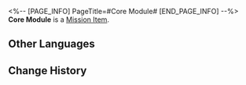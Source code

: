 <%-- [PAGE_INFO]
PageTitle=#Core Module#
[END_PAGE_INFO] --%>
{{Item Infobox
|id          = 140017
|image       = Item Core Module.png
|type        = Mission Item
|invCategory = Missions
|rarity      = 3
|effect      = 
|description = Defective parts collected from a malfunctioning robot.
}}
{{Description|''"You get what you pay for. Obviously, this is worthless."''}}
'''Core Module''' is a [[Mission Item]].

==Other Languages==
{{Other Languages
|en   = Core Module
|zhs  = 核心模组
|zht  = 核心模組
|ja   = コアモジュール
|ko   = 코어 모듈
|es   = Módulo central
|fr   = Module de noyau
|ru   = Основной модуль
|th   = โมดูลหลัก
|vi   = Hệ Thống Lõi
|de   = Kernmodul
|id   = Modul Inti
|pt   = Módulo Central
}}

==Change History==
{{Change History|2.0}}